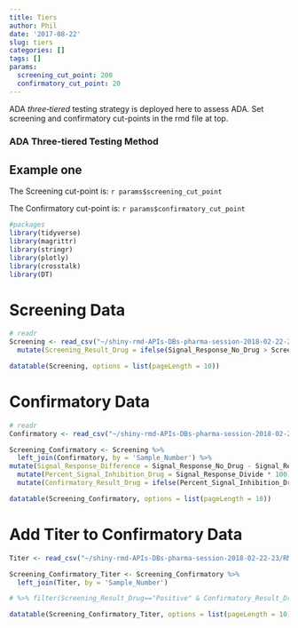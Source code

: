 ```yaml
---
title: Tiers
author: Phil
date: '2017-08-22'
slug: tiers
categories: []
tags: []
params:
  screening_cut_point: 200
  confirmatory_cut_point: 20
---
```


ADA _three‐tiered_ testing strategy is deployed here to assess ADA. Set screening and confirmatory cut-points in the rmd file at top.

### ADA Three‐tiered Testing Method

## Example one

The Screening cut-point is: `r params$screening_cut_point`

The Confirmatory cut-point is: `r params$confirmatory_cut_point`

```r
#packages
library(tidyverse)
library(magrittr)
library(stringr)
library(plotly)
library(crosstalk)
library(DT)
```

# Screening Data
```r

# readr
Screening <- read_csv("~/shiny-rmd-APIs-DBs-pharma-session-2018-02-22-23/RMD/5_RMD_Blogdown/data/Sample_ADA_Data_05062017_Screening.csv") %>% mutate(Screening_Cutpoint = params$screening_cut_point) %>%
  mutate(Screening_Result_Drug = ifelse(Signal_Response_No_Drug > Screening_Cutpoint, "Positive", "Negative")) %>% mutate(Signal_Response_No_Drug_log10 = log10(Signal_Response_No_Drug)) %>% filter(Screening_Result_Drug=="Positive")

datatable(Screening, options = list(pageLength = 10))
```

# Confirmatory Data
```r

# readr
Confirmatory <- read_csv("~/shiny-rmd-APIs-DBs-pharma-session-2018-02-22-23/RMD/5_RMD_Blogdown/data/Sample_ADA_Data_05062017_Confirmatory.csv")

Screening_Confirmatory <- Screening %>%
  left_join(Confirmatory, by = 'Sample_Number') %>%
mutate(Signal_Response_Difference = Signal_Response_No_Drug - Signal_Response_Drug)  %>% mutate(Signal_Response_Divide = Signal_Response_Difference / Signal_Response_No_Drug)  %>%
  mutate(Percent_Signal_Inhibition_Drug = Signal_Response_Divide * 100) %>% mutate(Confirmatory_Cutpoint = params$confirmatory_cut_point) %>%
  mutate(Confirmatory_Result_Drug = ifelse(Percent_Signal_Inhibition_Drug > Confirmatory_Cutpoint, "Positive", "Negative")) %>% select(-Signal_Response_Difference, -Signal_Response_Divide)%>% filter(Confirmatory_Result_Drug=="Positive")

datatable(Screening_Confirmatory, options = list(pageLength = 10))

```

# Add Titer to Confirmatory Data
```r

Titer <- read_csv("~/shiny-rmd-APIs-DBs-pharma-session-2018-02-22-23/RMD/5_RMD_Blogdown/data/Sample_ADA_Data_05062017_Titer.csv")

Screening_Confirmatory_Titer <- Screening_Confirmatory %>%
  left_join(Titer, by = 'Sample_Number') 

# %>% filter(Screening_Result_Drug=="Positive" & Confirmatory_Result_Drug=="Positive")

datatable(Screening_Confirmatory_Titer, options = list(pageLength = 10))

```
